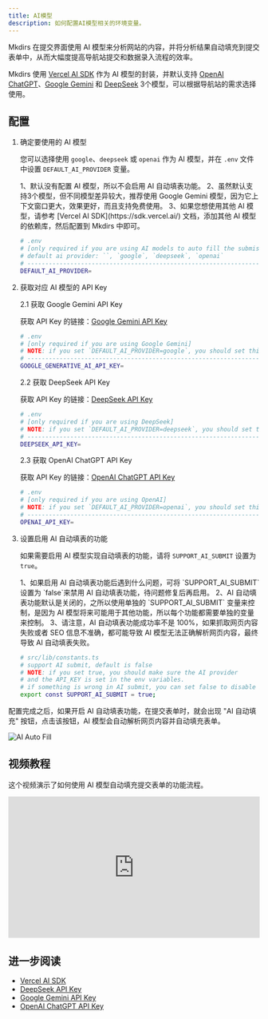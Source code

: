 ```yaml
---
title: AI模型
description: 如何配置AI模型相关的环境变量。
---
```



Mkdirs 在提交界面使用 AI 模型来分析网站的内容，并将分析结果自动填充到提交表单中，从而大幅度提高导航站提交和数据录入流程的效率。

Mkdirs 使用 [Vercel AI SDK](https://sdk.vercel.ai/) 作为 AI 模型的封装，并默认支持 [OpenAI ChatGPT](https://openai.com/)、[Google Gemini](https://gemini.google.com/) 和 [DeepSeek](https://www.deepseek.com/) 3个模型，可以根据导航站的需求选择使用。

## 配置

<Steps>

1. 确定要使用的 AI 模型

   您可以选择使用 `google`、`deepseek` 或 `openai` 作为 AI 模型，并在 `.env` 文件中设置 `DEFAULT_AI_PROVIDER` 变量。

   <Aside type="tip">
      1、默认没有配置 AI 模型，所以不会启用 AI 自动填表功能。  
      2、虽然默认支持3个模型，但不同模型差异较大，推荐使用 Google Gemini 模型，因为它上下文窗口更大，效果更好，而且支持免费使用。  
      3、如果您想使用其他 AI 模型，请参考 [Vercel AI SDK](https://sdk.vercel.ai/) 文档，添加其他 AI 模型的依赖库，然后配置到 Mkdirs 中即可。
   </Aside>

   ```bash
   # .env
   # [only required if you are using AI models to auto fill the submission form]
   # default ai provider: ``, `google`, `deepseek`, `openai`
   # -----------------------------------------------------------------------------
   DEFAULT_AI_PROVIDER=
   ```

2. 获取对应 AI 模型的 API Key

   2.1 获取 Google Gemini API Key

   获取 API Key 的链接：[Google Gemini API Key](https://aistudio.google.com/apikey)

   ```bash
   # .env
   # [only required if you are using Google Gemini]
   # NOTE: if you set `DEFAULT_AI_PROVIDER=google`, you should set this API_KEY
   # -----------------------------------------------------------------------------
   GOOGLE_GENERATIVE_AI_API_KEY=
   ```

   2.2 获取 DeepSeek API Key

   获取 API Key 的链接：[DeepSeek API Key](https://platform.deepseek.com/api_keys)

   ```bash
   # .env
   # [only required if you are using DeepSeek]
   # NOTE: if you set `DEFAULT_AI_PROVIDER=deepseek`, you should set this API_KEY
   # -----------------------------------------------------------------------------
   DEEPSEEK_API_KEY=
   ```

   2.3 获取 OpenAI ChatGPT API Key

   获取 API Key 的链接：[OpenAI ChatGPT API Key](https://platform.openai.com/settings/organization/api-keys)

   ```bash
   # .env
   # [only required if you are using OpenAI]
   # NOTE: if you set `DEFAULT_AI_PROVIDER=openai`, you should set this API_KEY
   # -----------------------------------------------------------------------------
   OPENAI_API_KEY=
   ```

3. 设置启用 AI 自动填表的功能

   如果需要启用 AI 模型实现自动填表的功能，请将 `SUPPORT_AI_SUBMIT` 设置为 `true`。

   <Aside type="tip">
      1、如果启用 AI 自动填表功能后遇到什么问题，可将 `SUPPORT_AI_SUBMIT` 设置为 `false`来禁用 AI 自动填表功能，待问题修复后再启用。  
      2、AI 自动填表功能默认是关闭的，之所以使用单独的 `SUPPORT_AI_SUBMIT` 变量来控制，是因为 AI 模型将来可能用于其他功能，所以每个功能都需要单独的变量来控制。  
      3、请注意，AI 自动填表功能成功率不是 100%，如果抓取网页内容失败或者 SEO 信息不准确，都可能导致 AI 模型无法正确解析网页内容，最终导致 AI 自动填表失败。
   </Aside>

   ```bash
   # src/lib/constants.ts
   # support AI submit, default is false
   # NOTE: if you set true, you should make sure the AI provider
   # and the API_KEY is set in the env variables.
   # if something is wrong in AI submit, you can set false to disable it.
   export const SUPPORT_AI_SUBMIT = true;
   ```

</Steps>

配置完成之后，如果开启 AI 自动填表功能，在提交表单时，就会出现 "AI 自动填充" 按钮，点击该按钮，AI 模型会自动解析网页内容并自动填充表单。

![AI Auto Fill](../../../../assets/images/guide-submission-autofill.png)

## 视频教程

这个视频演示了如何使用 AI 模型自动填充提交表单的功能流程。

<div style="position: relative; padding-bottom: 56.25%; height: 0; overflow: hidden;">
  <iframe 
    style="position: absolute; top: 0; left: 0; width: 100%; height: 100%;" 
    width="1280" 
    height="720" 
    src="https://www.youtube.com/embed/SWTQwA4HEQ0" 
    title="AI submissions with Google Gemini, DeepSeek, and OpenAI models" 
    frameborder="0" 
    allow="accelerometer; autoplay; clipboard-write; encrypted-media; gyroscope; picture-in-picture; web-share" 
    referrerpolicy="strict-origin-when-cross-origin" 
    allowfullscreen
  ></iframe>
</div>

## 进一步阅读

- [Vercel AI SDK](https://sdk.vercel.ai/)
- [DeepSeek API Key](https://platform.deepseek.com/api_keys)
- [Google Gemini API Key](https://aistudio.google.com/apikey)
- [OpenAI ChatGPT API Key](https://platform.openai.com/settings/organization/api-keys)
